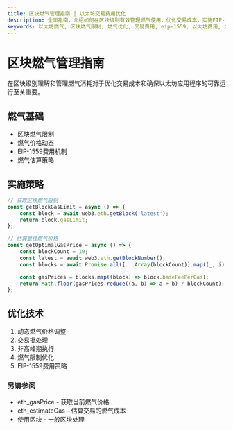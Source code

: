 ```yaml
---
title: 区块燃气管理指南 | 以太坊交易费用优化
description: 全面指南，介绍如何在区块级别有效管理燃气使用，优化交易成本，实施EIP-1559费用策略，以及开发燃气高效的应用程序。
keywords: 以太坊燃气, 区块燃气限制, 燃气优化, 交易费用, eip-1559, 以太坊费用, 燃气价格, 燃气估算, 最佳燃气, 费用市场, 基础费用, 以太坊交易成本
---
```


# 区块燃气管理指南

在区块级别理解和管理燃气消耗对于优化交易成本和确保以太坊应用程序的可靠运行至关重要。

## 燃气基础

- 区块燃气限制
- 燃气价格动态
- EIP-1559费用机制
- 燃气估算策略

## 实施策略

```javascript
// 获取区块燃气限制
const getBlockGasLimit = async () => {
	const block = await web3.eth.getBlock('latest');
	return block.gasLimit;
};

// 估算最佳燃气价格
const getOptimalGasPrice = async () => {
	const blockCount = 10;
	const latest = await web3.eth.getBlockNumber();
	const blocks = await Promise.all([...Array(blockCount)].map((_, i) => web3.eth.getBlock(latest - i)));

	const gasPrices = blocks.map((block) => block.baseFeePerGas);
	return Math.floor(gasPrices.reduce((a, b) => a + b) / blockCount);
};
```

## 优化技术

1. 动态燃气价格调整
2. 交易批处理
3. 非高峰期执行
4. 燃气限制优化
5. EIP-1559费用策略

### 另请参阅

- <Link to="/docs/ethereum/core-methods/eth_gasPrice" title="检索当前燃气价格的API方法">eth_gasPrice</Link> - 获取当前燃气价格
- <Link to="/docs/ethereum/core-methods/eth_estimateGas" title="估算交易燃气成本的API方法">eth_estimateGas</Link> - 估算交易的燃气成本
- <Link to="/docs/ethereum/guides/working-with-blocks" title="学习处理以太坊区块的基本技术">使用区块</Link> - 一般区块处理
